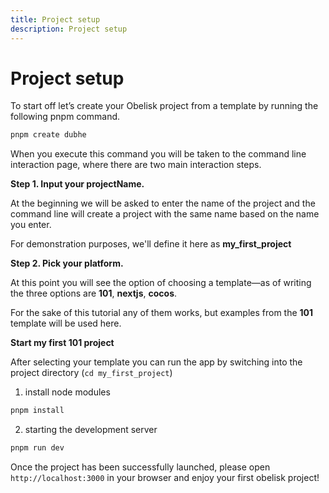 ```yaml
---
title: Project setup
description: Project setup
---
```


# Project setup

To start off let’s create your Obelisk project from a template by running the following pnpm command.

```bash
pnpm create dubhe
```

When you execute this command you will be taken to the command line interaction page, where there are two main interaction steps.

**Step 1. Input your projectName.**

At the beginning we will be asked to enter the name of the project and the command line will create a project with the same name based on the name you enter.

For demonstration purposes, we'll define it here as **my_first_project**

**Step 2. Pick your platform.**

At this point you will see the option of choosing a template—as of writing the three options are **101**, **nextjs**, **cocos**.

For the sake of this tutorial any of them works, but examples from the **101** template will be used here.

**Start my first 101 project**

After selecting your template you can run the app by switching into the project directory (`cd my_first_project`)

1. install node modules

```bash
pnpm install
```

2. starting the development server

```bash
pnpm run dev
```

Once the project has been successfully launched, please open `http://localhost:3000` in your browser and enjoy your first obelisk project!

